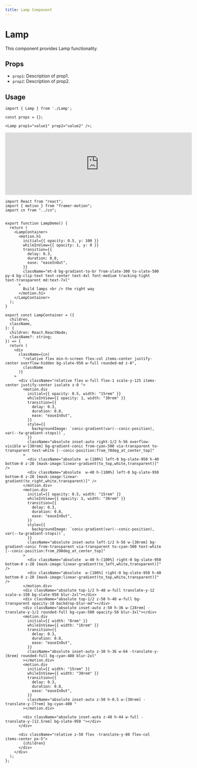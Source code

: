 ```yaml
---
title: Lamp Component
---
```


# Lamp

This component provides Lamp functionality.

## Props

- `prop1`: Description of prop1.
- `prop2`: Description of prop2.

## Usage

```tsx
import { Lamp } from './Lamp';

const props = {};

<Lamp prop1="value1" prop2="value2" />;
```

<iframe src="https://example.com" width="600" height="200" frameborder="0"></iframe>


```tsx
import React from "react";
import { motion } from "framer-motion";
import cn from "../cn";


export function LampDemo() {
  return (
    <LampContainer>
      <motion.h1
        initial={{ opacity: 0.5, y: 100 }}
        whileInView={{ opacity: 1, y: 0 }}
        transition={{
          delay: 0.3,
          duration: 0.8,
          ease: "easeInOut",
        }}
        className="mt-8 bg-gradient-to-br from-slate-300 to-slate-500 py-4 bg-clip-text text-center text-4xl font-medium tracking-tight text-transparent md:text-7xl"
      >
        Build lamps <br /> the right way
      </motion.h1>
    </LampContainer>
  );
}

export const LampContainer = ({
  children,
  className,
}: {
  children: React.ReactNode;
  className?: string;
}) => {
  return (
    <div
      className={cn(
        "relative flex min-h-screen flex-col items-center justify-center overflow-hidden bg-slate-950 w-full rounded-md z-0",
        className
      )}
    >
      <div className="relative flex w-full flex-1 scale-y-125 items-center justify-center isolate z-0 ">
        <motion.div
          initial={{ opacity: 0.5, width: "15rem" }}
          whileInView={{ opacity: 1, width: "30rem" }}
          transition={{
            delay: 0.3,
            duration: 0.8,
            ease: "easeInOut",
          }}
          style={{
            backgroundImage: `conic-gradient(var(--conic-position), var(--tw-gradient-stops))`,
          }}
          className="absolute inset-auto right-1/2 h-56 overflow-visible w-[30rem] bg-gradient-conic from-cyan-500 via-transparent to-transparent text-white [--conic-position:from_70deg_at_center_top]"
        >
          <div className="absolute  w-[100%] left-0 bg-slate-950 h-40 bottom-0 z-20 [mask-image:linear-gradient(to_top,white,transparent)]" />
          <div className="absolute  w-40 h-[100%] left-0 bg-slate-950  bottom-0 z-20 [mask-image:linear-gradient(to_right,white,transparent)]" />
        </motion.div>
        <motion.div
          initial={{ opacity: 0.5, width: "15rem" }}
          whileInView={{ opacity: 1, width: "30rem" }}
          transition={{
            delay: 0.3,
            duration: 0.8,
            ease: "easeInOut",
          }}
          style={{
            backgroundImage: `conic-gradient(var(--conic-position), var(--tw-gradient-stops))`,
          }}
          className="absolute inset-auto left-1/2 h-56 w-[30rem] bg-gradient-conic from-transparent via-transparent to-cyan-500 text-white [--conic-position:from_290deg_at_center_top]"
        >
          <div className="absolute  w-40 h-[100%] right-0 bg-slate-950  bottom-0 z-20 [mask-image:linear-gradient(to_left,white,transparent)]" />
          <div className="absolute  w-[100%] right-0 bg-slate-950 h-40 bottom-0 z-20 [mask-image:linear-gradient(to_top,white,transparent)]" />
        </motion.div>
        <div className="absolute top-1/2 h-48 w-full translate-y-12 scale-x-150 bg-slate-950 blur-2xl"></div>
        <div className="absolute top-1/2 z-50 h-48 w-full bg-transparent opacity-10 backdrop-blur-md"></div>
        <div className="absolute inset-auto z-50 h-36 w-[28rem] -translate-y-1/2 rounded-full bg-cyan-500 opacity-50 blur-3xl"></div>
        <motion.div
          initial={{ width: "8rem" }}
          whileInView={{ width: "16rem" }}
          transition={{
            delay: 0.3,
            duration: 0.8,
            ease: "easeInOut",
          }}
          className="absolute inset-auto z-30 h-36 w-64 -translate-y-[6rem] rounded-full bg-cyan-400 blur-2xl"
        ></motion.div>
        <motion.div
          initial={{ width: "15rem" }}
          whileInView={{ width: "30rem" }}
          transition={{
            delay: 0.3,
            duration: 0.8,
            ease: "easeInOut",
          }}
          className="absolute inset-auto z-50 h-0.5 w-[30rem] -translate-y-[7rem] bg-cyan-400 "
        ></motion.div>

        <div className="absolute inset-auto z-40 h-44 w-full -translate-y-[12.5rem] bg-slate-950 "></div>
      </div>

      <div className="relative z-50 flex -translate-y-80 flex-col items-center px-5">
        {children}
      </div>
    </div>
  );
};

```
